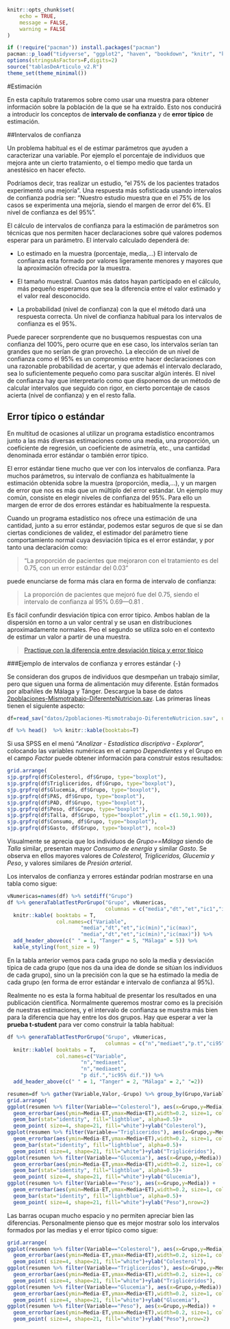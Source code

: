 ```r
knitr::opts_chunk$set(
	echo = TRUE,
	message = FALSE,
	warning = FALSE
)

if (!require("pacman")) install.packages("pacman")
pacman::p_load("tidyverse", "ggplot2", "haven", "bookdown", "knitr", "kableExtra","stargazer", "tableone","sjPlot","sjlabelled","sjmisc","gridExtra" )
options(stringsAsFactors=F,digits=2)
source("tablasDeArticulo_v2.R")
theme_set(theme_minimal())

```

#Estimación

En esta capítulo trataremos sobre como usar una muestra para obtener información sobre la población de la que se ha extraído. Esto nos conducirá a introducir los conceptos de **intervalo de confianza** y de **error típico** de estimación.


##Intervalos de confianza

Un problema habitual es el de estimar parámetros que ayuden a caracterizar una variable. Por ejemplo el porcentaje de individuos que mejora ante un cierto tratamiento, o el tiempo medio que tarda un anestésico en hacer efecto. 

Podríamos decir, tras realizar un estudio, “el 75% de los pacientes tratados experimentó una mejoría”. Una respuesta más sofisticada usando intervalos de confianza podría ser: “Nuestro estudio muestra que en el 75% de los casos se experimenta una mejoría, siendo el margen de error del 6%. El nivel de confianza es del 95%”.

El cálculo de intervalos de confianza para la estimación de parámetros son técnicas que nos permiten hacer declaraciones sobre qué valores podemos esperar para un parámetro. El intervalo calculado dependerá de:

-	Lo estimado en la muestra (porcentaje, media,…) El intervalo de confianza esta formado por valores ligeramente menores y mayores que la aproximación ofrecida por la muestra.

-	El tamaño muestral. Cuantos más datos hayan participado en el cálculo, más pequeño esperamos que sea la diferencia entre el valor estimado y el valor real desconocido.

-	La probabilidad (nivel de confianza) con la que el método dará una respuesta correcta. Un nivel de confianza habitual para los intervalos de confianza es el 95%.

Puede parecer sorprendente que no busquemos respuestas con una confianza del 100%, pero ocurre que en ese caso, los intervalos serían tan grandes que no serían de gran provecho. La elección de un nivel de confianza como el 95% es un compromiso entre hacer declaraciones con una razonable probabilidad de acertar, y que además el intervalo declarado, sea lo suficientemente pequeño como para suscitar algún interés. El nivel de confianza hay que interpretarlo como que disponemos de un método de calcular intervalos que seguido con rigor, en cierto porcentaje de casos acierta (nivel de confianza) y en el resto falla.


## Error típico o estándar
En multitud de ocasiones al utilizar un programa estadístico encontramos junto a las más diversas estimaciones como una media, una proporción, un coeficiente de regresión, un coeficiente de asimetría, etc.,  una cantidad denominada error estándar  o también error típico.

El error estándar tiene mucho que ver con los intervalos de confianza. Para muchos parámetros, su intervalo de confianza es habitualmente la estimación obtenida sobre la muestra (proporción, media,…), y un margen de error que nos es más que un múltiplo del error estándar. Un ejemplo muy común, consiste en elegir niveles de confianza del 95%. Para ello un margen de error de dos errores estándar es habitualmente la respuesta. 

Cuando un programa estadístico nos ofrece una estimación de una cantidad, junto a su error estándar, podemos estar seguros de que si se dan ciertas condiciones de validez, el estimador del parámetro tiene comportamiento normal cuya desviación típica es el error estándar, y por tanto una declaración como: 

>“La proporción de pacientes que mejoraron con el tratamiento es del 0.75, con un error estándar del 0.03” 

puede enunciarse de forma más clara en forma de intervalo de confianza:

>	La proporción de pacientes que mejoró fue del 0.75, siendo el intervalo de confianza al 95% 0.69---0.81 .


Es fácil confundir desviación típica con error típico. Ambos hablan de la dispersión en torno a un valor central y se usan en distribuciones aproximadamente normales. Peo el segundo se utiliza  solo en el contexto de estimar un valor a partir de una muestra.

>[Practique con la diferencia entre desviación típica y error típico](https://www.bioestadistica.uma.es/analisis/teoremacentral/)


###Ejemplo de intervalos de confianza y errores estándar {-}

Se consideran dos grupos de individuos que desmpeñan un trabajo similar, pero que siguen una forma de alimentación muy diferente. Están formados por albañiles de Málaga y Tánger. Descargue la base de datos [2poblaciones-Mismotrabajo-DiferenteNutricion.sav](datos/2poblaciones-Mismotrabajo-DiferenteNutricion.sav). Las primeras líneas tienen el siguiente aspecto:

```r
df=read_sav("datos/2poblaciones-Mismotrabajo-DiferenteNutricion.sav", user_na=FALSE) %>% haven::as_factor()
```

```r
df %>% head()  %>% knitr::kable(booktabs=T)
```


Si usa SPSS en el menú "_Analizar - Estadística discriptiva - Explorar_", colocando las variables numéricas en el campo _Dependientes_ y el Grupo en el campo _Factor_ puede obtener información para construir estos resultados:


```r
grid.arrange(
sjp.grpfrq(df$Colesterol, df$Grupo, type="boxplot"),
sjp.grpfrq(df$Trigliceridos, df$Grupo, type="boxplot"),
sjp.grpfrq(df$Glucemia, df$Grupo, type="boxplot"),
sjp.grpfrq(df$PAS, df$Grupo, type="boxplot"),
sjp.grpfrq(df$PAD, df$Grupo, type="boxplot"),
sjp.grpfrq(df$Peso, df$Grupo, type="boxplot"),
sjp.grpfrq(df$Talla, df$Grupo, type="boxplot",ylim = c(1.50,1.90)),
sjp.grpfrq(df$Consumo, df$Grupo, type="boxplot"),
sjp.grpfrq(df$Gasto, df$Grupo, type="boxplot"), ncol=3)
```

Visualmente se aprecia que los individuos de _Grupo==Málaga_ siendo de _Talla_ similar, presentan mayor _Consumo de energía_ y similar _Gasto_. Se observa en ellos mayores valores de _Colesterol, Trigliceridos, Glucemia y Peso_, y valores similares de _Presión arterial_.

Los intervalos de confianza y errores estándar podrían mostrarse en una tabla como sigue:

```r
vNumericas=names(df) %>% setdiff("Grupo")
df %>% generaTablatTestPorGrupo("Grupo", vNumericas,
                                columnas = c("media","dt","et","ic1","ic2")) %>% 
  knitr::kable( booktabs = T, 
                col.names=c("Variable",
                        "media","dt","et","ic(min)","ic(max)",
                        "media","dt","et","ic(min)","ic(max)")) %>%
  add_header_above(c(" " = 1, "Tanger" = 5, "Málaga" = 5)) %>%
  kable_styling(font_size = 9)

```

En la tabla anterior vemos para cada grupo no solo la media y desviación típica de cada grupo (que nos da una idea de donde se sitúan los individuos de cada grupo), sino un la precisión con la que se ha estimado la media de cada grupo (en forma de error estándar e intervalo de confianza al 95%). 

Realmente no es esta la forma habitual de presentar los resultados en una publicación científica. Normalmente queremos mostrar como es la precisión de nuestras estimaciones, y el intervalo de confianza se muestra más bien para la diferencia que hay entre los dos grupos. Hay que esperar a ver la **prueba t-student** para ver como construir la tabla habitual:

```r

df %>% generaTablatTestPorGrupo("Grupo", vNumericas,
                                columnas = c("n","mediaet","p.t","ci95")) %>% 
  knitr::kable( booktabs = T, 
                col.names=c("Variable",
                        "n","media±et", 
                        "n","media±et",
                        "p dif.","ic95% dif.")) %>%
  add_header_above(c(" " = 1, "Tanger" = 2, "Málaga" = 2," "=2))

```



```r

resumen=df %>% gather(Variable,Valor,-Grupo) %>% group_by(Grupo,Variable) %>% summarise(Media=mean(Valor),n=length(Valor),ET=sd(Valor)/sqrt(n))
grid.arrange(
ggplot(resumen %>% filter(Variable=="Colesterol"), aes(x=Grupo,y=Media)) +
  geom_errorbar(aes(ymin=Media-ET,ymax=Media+ET),width=0.2, size=1, color="navyblue")+
  geom_bar(stat="identity", fill="lightblue", alpha=0.5)+
  geom_point( size=4, shape=21, fill="white")+ylab("Colesterol"),
ggplot(resumen %>% filter(Variable=="Trigliceridos"), aes(x=Grupo,y=Media)) +
  geom_errorbar(aes(ymin=Media-ET,ymax=Media+ET),width=0.2, size=1, color="navyblue")+
  geom_bar(stat="identity", fill="lightblue", alpha=0.5)+
  geom_point( size=4, shape=21, fill="white")+ylab("Triglicéridos"),
ggplot(resumen %>% filter(Variable=="Glucemia"), aes(x=Grupo,y=Media)) +
  geom_errorbar(aes(ymin=Media-ET,ymax=Media+ET),width=0.2, size=1, color="navyblue")+
  geom_bar(stat="identity", fill="lightblue", alpha=0.5)+
  geom_point( size=4, shape=21, fill="white")+ylab("Glucemia"),
ggplot(resumen %>% filter(Variable=="Peso"), aes(x=Grupo,y=Media)) +
  geom_errorbar(aes(ymin=Media-ET,ymax=Media+ET),width=0.2, size=1, color="navyblue")+
  geom_bar(stat="identity", fill="lightblue", alpha=0.5)+
  geom_point( size=4, shape=21, fill="white")+ylab("Peso"),nrow=2)
```


Las barras ocupan mucho espacio y no permiten apreciar bien las diferencias. Personalmente pienso que es mejor mostrar solo los intervalos formados por las medias y el error típico como sigue:
```r
grid.arrange(
ggplot(resumen %>% filter(Variable=="Colesterol"), aes(x=Grupo,y=Media)) +
  geom_errorbar(aes(ymin=Media-ET,ymax=Media+ET),width=0.2, size=1, color="navyblue")+
  geom_point( size=4, shape=21, fill="white")+ylab("Colesterol"),
ggplot(resumen %>% filter(Variable=="Trigliceridos"), aes(x=Grupo,y=Media)) +
  geom_errorbar(aes(ymin=Media-ET,ymax=Media+ET),width=0.2, size=1, color="navyblue")+
  geom_point( size=4, shape=21, fill="white")+ylab("Triglicéridos"),
ggplot(resumen %>% filter(Variable=="Glucemia"), aes(x=Grupo,y=Media)) +
  geom_errorbar(aes(ymin=Media-ET,ymax=Media+ET),width=0.2, size=1, color="navyblue")+
  geom_point( size=4, shape=21, fill="white")+ylab("Glucemia"),
ggplot(resumen %>% filter(Variable=="Peso"), aes(x=Grupo,y=Media)) +
  geom_errorbar(aes(ymin=Media-ET,ymax=Media+ET),width=0.2, size=1, color="navyblue")+
  geom_point( size=4, shape=21, fill="white")+ylab("Peso"),nrow=2)
```



